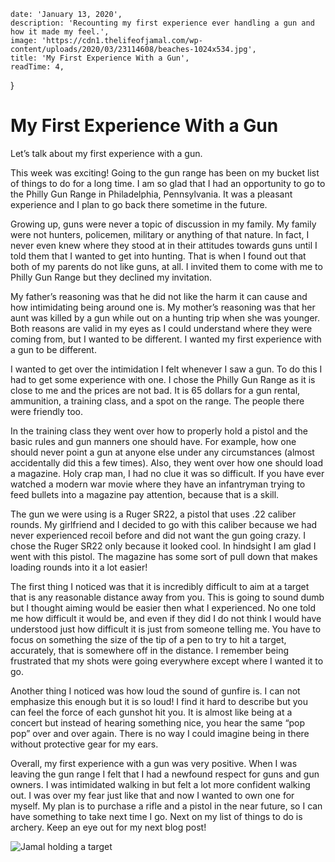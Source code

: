 
    date: 'January 13, 2020',
    description: 'Recounting my first experience ever handling a gun and how it made my feel.',
    image: 'https://cdn1.thelifeofjamal.com/wp-content/uploads/2020/03/23114608/beaches-1024x534.jpg',
    title: 'My First Experience With a Gun',
    readTime: 4,
}

# My First Experience With a Gun

Let’s talk about my first experience with a gun.

This week was exciting! Going to the gun range has been on my bucket list of things to do for a long time. I am so glad that I had an opportunity to go to the Philly Gun Range in Philadelphia, Pennsylvania. It was a pleasant experience and I plan to go back there sometime in the future.

Growing up, guns were never a topic of discussion in my family.  My family were not hunters, policemen, military or anything of that nature. In fact, I never even knew where they stood at in their attitudes towards guns until I told them that I wanted to get into hunting. That is when I found out that both of my parents do not like guns, at all. I invited them to come with me to Philly Gun Range but they declined my invitation.

My father’s reasoning was that he did not like the harm it can cause and how intimidating being around one is. My mother’s reasoning was that her aunt was killed by a gun while out on a hunting trip when she was younger. Both reasons are valid in my eyes as I could understand where they were coming from, but I wanted to be different. I wanted my first experience with a gun to be different.

I wanted to get over the intimidation I felt whenever I saw a gun. To do this I had to get some experience with one. I chose the Philly Gun Range as it is close to me and the prices are not bad. It is 65 dollars for a gun rental, ammunition, a training class, and a spot on the range. The people there were friendly too.

In the training class they went over how to properly hold a pistol and the basic rules and gun manners one should have. For example, how one should never point a gun at anyone else under any circumstances (almost accidentally did this a few times). Also, they went over how one should load a magazine. Holy crap man, I had no clue it was so difficult. If you have ever watched a modern war movie where they have an infantryman trying to feed bullets into a magazine pay attention, because that is a skill.

The gun we were using is a Ruger SR22, a pistol that uses .22 caliber rounds. My girlfriend and I decided to go with this caliber because we had never experienced recoil before and did not want the gun going crazy. I chose the Ruger SR22 only because it looked cool. In hindsight I am glad I went with this pistol. The magazine has some sort of pull down that makes loading rounds into it a lot easier!

The first thing I noticed was that it is incredibly difficult to aim at a target that is any reasonable distance away from you. This is going to sound dumb but I thought aiming would be easier then what I experienced. No one told me how difficult it would be, and even if they did I do not think I would have understood just how difficult it is just from someone telling me. You have to focus on something the size of the tip of a pen to try to hit a target, accurately, that is somewhere off in the distance. I remember being frustrated that my shots were going everywhere except where I wanted it to go.

Another thing I noticed was how loud the sound of gunfire is. I can not emphasize this enough but it is so loud! I find it hard to describe but you can feel the force of each gunshot hit you. It is almost like being at a concert but instead of hearing something nice, you hear the same “pop pop” over and over again. There is no way I could imagine being in there without protective gear for my ears.

Overall, my first experience with a gun was very positive. When I was leaving the gun range I felt that I had a newfound respect for guns and gun owners. I was intimidated walking in but felt a lot more confident walking out. I was over my fear just like that and now I wanted to own one for myself. My plan is to purchase a rifle and a pistol in the near future, so I can have something to take next time I go. Next on my list of things to do is archery. Keep an eye out for my next blog post!

<Image 
src="https://cdn1.thelifeofjamal.com/wp-content/uploads/2020/01/31185311/Jamal-Gun-Range-scaled-e1578939281910-1.jpg"
alt="Jamal holding a target"
width={500}
height={667}
/>
